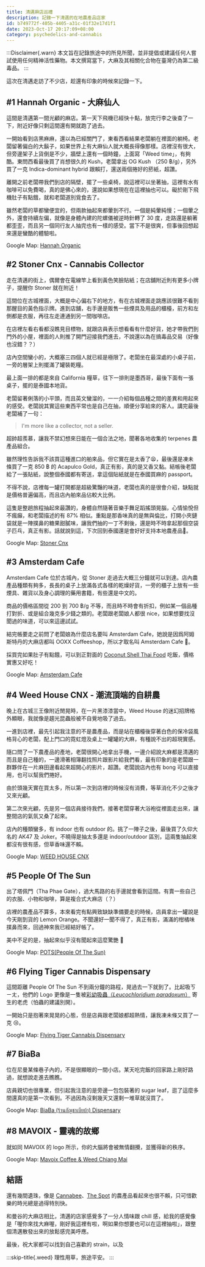 ```yaml
---
title: 清邁麻店巡禮
description: 記錄一下清邁的在地農產品店家
id: b749772f-405b-4405-a31c-01f32e17d1f1
date: 2023-Oct-17 20:17:09+08:00
category: psychedelics-and-cannabis
---
```


:::Disclaimer{.warn}
本文旨在記錄旅途中的所見所聞，並非提倡或建議任何人嘗試使用任何精神活性藥物。本文撰寫當下，大麻及其相關化合物在臺灣仍為第二級毒品。
:::

這次在清邁走訪了不少店，趁還有印象的時候來記錄一下。

## #1 Hannah Organic - 大麻仙人

這間是清邁第一間光顧的麻店。第一天下飛機已經快十點，放完行李之後查了一下，附近好像只剩這間還有開就跑了過去。

<CustomImage src='/images/chiang-mai-cannabis-guideline/hannah-front-door.jpg' width={1500} height={1125} alt='Hannah front door' caption='剛抵達時黑漆漆的店門口'/>

一開始看到店黑麻麻，還以為已經關門了，東看西看結果老闆躺在裡面的躺椅。老闆留著偏白的大鬍子，如果世界上有大麻仙人就大概長得像那樣。店裡沒有很大，但旁邊架子上貨倒是不少，牆壁上還有一個時鐘，上面寫「Weed time」，有夠酷。東問西看最後買了肖想很久的 Kush，老闆拿出 OG Kush （250 ฿/g），另外買了一克 Indica-dominant hybrid 跟賴打，還送兩個捲好的菸紙，超讚。

<CustomImage src='/images/chiang-mai-cannabis-guideline/hannah-sen-nin.jpg' width={1500} height={1125} alt='Hannah Sen-nin' caption='店內一覽。大麻仙人正在解說，牆壁上掛著 Weed time 的時鐘'/>

離開之前老闆帶我們到店的隔壁，擺了一些桌椅，說這裡可以坐著抽，這裡有水有咖啡可以免費喝，真的是佛心來的，還說如果想現在在這裡抽也可以。礙於剛下飛機肚子有點餓，就和老闆道別覓食去了。

雖然老闆的草都蠻便宜的，但兩款抽起來都暈到不行。一個是純暈純慢；一個暈之外，還會持續左偏，就像是身體內建的陀螺儀被逆時針轉了 30 度，走路還是躺著都歪歪，而且另一個同行友人抽完也有一樣的感受。當下不是很爽，但事後回想起來還是蠻酷的體驗啦。

Google Map: [Hannah Organic](https://goo.gl/maps/TwBTXbWLiMpJpYhc9)

## #2 Stoner Cnx - Cannabis Collector 

走在清邁的街上，偶爾會在電線竿上看到黃色笑臉貼紙；在店舖附近則有更多小牌子，提醒你 Stoner 就在附近！

<CustomImage src='/images/chiang-mai-cannabis-guideline/stoner-sign.jpg' width={1322} height={839} alt='Stoner sign' caption='路邊提醒你快到 Stoner 的小牌子'/>

這間位在古城裡面，大概是中心偏右下的地方，有在古城裡面走跳應該很難不看到那醒目的黃色指示牌。進到店舖，右手邊是販售一些煙具及用品的櫃檯，前方和左側都是衣服，再往左走連通到另一間咖啡店。

在店裡左看右看都沒瞧見目標物，就跟店員表示想看看有什麼好貨，她才帶我們到門外的小屋，裡面的人則推了開門迎接我們進去，不說還以為在搞毒品交易（好像也沒錯？？）

<CustomImage src='/images/chiang-mai-cannabis-guideline/stoner-outside.jpg' width={1335} height={1503} alt='Stoner front door' caption='左手邊的門賣的是煙具和雜貨，右邊那個小門才是真正的售貨處'/>

店內空間蠻小的，大概塞三四個人就已經是極限了。老闆坐在最深處的小桌子前，一旁的層架上則擺滿了罐裝乾糧。

<CustomImage src='/images/chiang-mai-cannabis-guideline/stoner-inside.jpg' width={1267} height={950} alt='Inside of Stoner' caption='層架上滿是乾燥農產品，每一罐上都有獨特的標籤'/>

最上面一排的都是來自 California 糧草，往下一排則是墨西哥，最後下面有一張桌子，擺的是泰國本地貨。

老闆留著俐落的小平頭，而且英文蠻溜的，一一介紹每個品種之間的差異和用起來的感受。老闆說其實這些東西平常也是自己在抽，順便分享給來的客人。講完最後老闆補了一句：

> I'm more like a collector, not a seller.

超帥超羨慕，讓我不禁幻想來日能在一個合法之地，聞著各地收集的 terpenes 農產品組合。

雖然理性告訴我不該買這種進口的舶來品，但它實在是太香了😫，最後還是凍未條買了一克 850 ฿ 的 Acapulco Gold，真正有影，真的是又香又黏。結帳後老闆給了一張貼紙，說整個泰國都有寄送，拿這個貼紙就是在泰國買麻的 passport。

不得不說，店裡每一罐打開都是超級驚豔的味道，老闆也真的是很會介紹，缺點就是價格普遍偏高，而且店內舶來品佔較大比例。

這隻是整趟旅程抽起來最讚的，身體自然隨著音樂手舞足蹈搖頭晃腦，心情愉悅但不瘋癲，和老闆描述的有 87% 相似。重點是那香味真的是無與倫比，打開小夾鏈袋就是一陣撲鼻的糖果甜膩味，讓我們抽的一丁不剩後，還是時不時拿起那個空袋子匹乓，真正有影。話就說到這，下次回到泰國還是會好好支持本地農產品🫡。

Google Map: [Stoner Cnx](https://goo.gl/maps/64siHBrnqus5wCgs8)

## #3 Amsterdam Cafe

<CustomImage src='/images/chiang-mai-cannabis-guideline/amsterdam-cafe-outside.jpg' width={1429} height={1072} alt='Amsterdam Cafe front door' caption='Amsterdam Cafe 門口'/>

Amsterdam Cafe 位於古城內，從 Stoner 走過去大概三分鐘就可以到達。店內農產品種類有夠多，長長的桌子上放滿各式各樣的乾燥好貨，一旁的櫃子上放有一些煙具、雜貨以及身心調理的藥用書籍，有些還是中文的。

<CustomImage src='/images/chiang-mai-cannabis-guideline/amsterdam-cafe-best-seller.jpg' width={1429} height={1072} alt='Best seller cat' caption='店內一隅，桌上擺滿小罐罐，上面還有 Best Seller 貓貓'/>

商品的價格區間從 200 到 700 ฿/g 不等，而且時不時會有折扣，例如某一個品種打對折、或是組合幾克多少錢之類的。老闆跟老闆娘人都很 nice，如果想要找沒聞過的味道，可以來這邊試試。

結完帳要走之前問了老闆娘為什麼店名要叫 Amsterdam Cafe，她說是因爲阿姆斯特丹的大麻店都叫 OOXX Coffeeshop，所以才取名叫 Amsterdam Cafe 🤔。

採買完如果肚子有點餓，可以到正對面的 [Coconut Shell Thai Food](https://maps.app.goo.gl/dqwo3SctDJHcxtt49) 吃飯，價格實惠又好吃！

Google Map: [Amsterdam Cafe](https://maps.app.goo.gl/84JGuXXE2JTokdt78)

## #4 Weed House CNX - 潮流頂端的自耕農

晚上在古城三王像附近閒晃時，在一片黑漆漆當中，Weed House 的迷幻招牌格外顯眼，我就像是趨光昆蟲般被不自覺地吸了過去。

<CustomImage src='/images/chiang-mai-cannabis-guideline/house-logo.jpg' width={1116} height={1247} alt='Weed House Logo' caption='Weed House 的 Logo 就是一間ㄎㄧㄤ房子'/>

<CustomImage src='/images/chiang-mai-cannabis-guideline/house-front-door.jpg' width={1500} height={1488} alt='Weed House front door' caption='晚上的 Weed House。附近都黑黑的，看起來超迷幻超顯眼'/>

一進到店裡，最先引起我注意的不是農產品，而是站在櫃檯後穿著白色的保冷袋風格背心的老闆，配上門口的霓虹燈及桌上一罐罐的大麻，有種說不出的超現實感。

隨口問了一下農產品的產地，老闆很開心地拿出手機，一邊介紹說大麻都是清邁的而且是自己種的，一邊滑著相簿翻找照片跟影片給我們看，最有印象的是老闆跟一群夥伴在一片麻田邊看起來超開心的影片，超讚。老闆說店內也有 bong 可以直接用，也可以幫我們捲好。

由於頭幾天實在買太多，所以第一次到店裡的時候沒有消費，等草消化不少之後才又來光顧。

<CustomImage src='/images/chiang-mai-cannabis-guideline/house-inside.jpg' width={1500} height={1125} alt='Inside of Weed House' caption='Weed House 店內一景。店內有 bong 出借，在樓上跟後面的座位直接抽。櫃檯後是老闆與他的保冷袋背心'/>

第二次來光顧，先是另一個店員接待我們，接著老闆穿著大浴袍從裡面走出來，讓整間店的氣氛又桑了起來。

店內的種類蠻多，有 indoor 也有 outdoor 的。挑了一陣子之後，最後買了久仰大名的 AK47 及 Joker。不曉得是抽太多還是 indoor/outdoor 區別，這兩隻抽起來都沒有很有感，但草香味還不賴。

Google Map: [WEED HOUSE CNX](https://goo.gl/maps/xR9py7QzBFzWrcRs6)

## #5 People Of The Sun

<CustomImage src='/images/chiang-mai-cannabis-guideline/pots-outside.jpg' width={1400} height={1866} alt='People of the sun front door' caption='People Of The Sun，外觀像是咖啡聽'/>

出了塔佩門（Tha Phae Gate），過大馬路的右手邊就會看到這間。有賣一些自己的衣服、小物和咖啡，算是複合式大麻店（？）

店裡的農產品不算多，本來看完有點興致缺缺準備要走的時候，店員拿出一罐說是今天剛到貨的 Lemon Orange。不聞還好一聞不得了，真正有影，滿滿的柑橘味撲鼻而來，回過神來我已經結好帳了。

<CustomImage src='/images/chiang-mai-cannabis-guideline/pots-lemon-orange.jpg' width={1300} height={979} alt='Lemon Orange buds' caption='Lemon Orange，柑橘芳香直擊鼻腔'/>

美中不足的是，抽起來似乎沒有聞起來這麼驚艷 🤔

Google Map: [POTS(People Of The Sun)](https://maps.app.goo.gl/H2EAGLe1bQySb7VbA)

## #6 Flying Tiger Cannabis Dispensary

<CustomImage src='/images/chiang-mai-cannabis-guideline/tiger-logo.jpg' width={1357} height={1018} alt='Inside of Flying tiger' caption=''/>

這間距離 People Of The Sun 不到兩分鐘的路程，晃過去一下就到了。比起吸ㄎㄧㄤ，他們的 Logo 更像是一隻被[彩幼吸蟲（_Leucochloridium paradoxum_）](https://www.youtube.com/watch?v=ZO-4f41Gaf8) 寄生的老虎（怕蟲的建議別開）。

<CustomImage src='/images/chiang-mai-cannabis-guideline/tiger-inside.jpg' width={1429} height={1072} alt='Inside of Flying tiger' caption=''/>

一開始只是抱著來晃晃的心態，但是店員跟老闆娘都超熱情，讓我凍未條又買了一克 😢。

<CustomImage src='/images/chiang-mai-cannabis-guideline/tiger-pineapple-express.jpg' width={1429} height={1072} alt='Pineapple Express' caption='Pineapple Express，帶有熱帶水果芳香'/>

Google Map: [Flying Tiger Cannabis Dispensary](https://maps.app.goo.gl/TDd8VguGCEvo7Vvt5)

## #7 BiaBa

<CustomImage src='/images/chiang-mai-cannabis-guideline/biaba-outside.jpg' width={1388} height={1850} alt='Biaba front door' caption='藏身在尼曼巷弄中的 Biaba'/>

位在尼曼某條巷子內的，不是很顯眼的一間小店。某天吃完飯的回家路上剛好路過，就想說走進去瞧瞧。

店員親切也很專業，但引起我注意的是旁邊一包包裝著的 sugar leaf，逛了這麼多間還真的是第一次看到。不過因為沒剩幾天又還剩一堆草就沒買了。

Google Map: [BiaBa (ร้านกัญชาเบียบ้า) Dispensary](https://maps.app.goo.gl/XNQ4aSsmXenDksfF6)

## #8 MAVOIX - 靈魂的故鄉

就如同 MAVOIX 的 logo 所示，你的大腦將會被無情翻攪，並獲得新的秩序。

<CustomImage src='/images/chiang-mai-cannabis-guideline/mavoix.jpg' width={1429} height={1072} alt='MAVOIX' caption=''/>

Google Map: [Mavoix Coffee & Weed Chiang Mai](https://maps.app.goo.gl/e2CqwWTxYbVGTdcK7)

## 結語

還有幾間遺珠，像是 [Cannabee](https://maps.app.goo.gl/CeKPEpbgwTvGAmVV9)、[The Spot](https://maps.app.goo.gl/ugnzLtesXraMVoKa7) 的農產品看起來也很不賴，只可惜歡樂的時光總是過得特別快。

和曼谷的大麻店相比，清邁的店家感覺多了一分人情味跟 chill 感，給我的感覺像是「喔你來找大麻喔，剛好我這裡有啦，啊如果你想要也可以在這裡抽啦」，跟整個清邁散發出來的放鬆感完美呼應。

最後，祝大家都可以找到自己喜歡的 strain，以及

:::skip-title{.weed}
理性用草，旅途平安。
:::